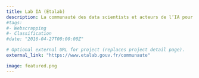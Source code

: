 ```yaml
---
title: Lab IA (Etalab)
description: La communauté des data scientists et acteurs de l’IA pour l’administration française
#tags:
#- Webscrapping
#- Classification
#date: "2016-04-27T00:00:00Z"

# Optional external URL for project (replaces project detail page).
external_link: "https://www.etalab.gouv.fr/communaute"

image: featured.png
---
```



